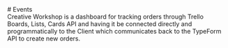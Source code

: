 
<div style={{textAlign: `center`}}>
  # Events
</div>

<Main className={`cwsContent`} showTopButton={false}>
  Creative Workshop is a dashboard for tracking orders through Trello Boards, Lists, Cards API and having it be connected directly and programmatically to the Client which communicates back to the TypeForm API to create new orders.
</Main>

<TopButton />